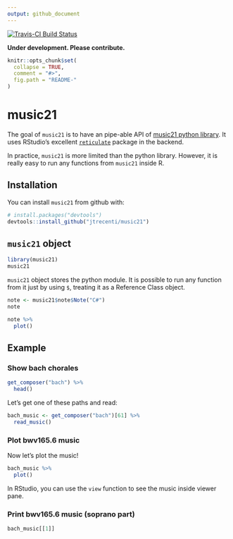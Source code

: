 ```yaml
---
output: github_document
---
```


[![Travis-CI Build Status](https://travis-ci.org/jtrecenti/music21.svg?branch=master)](https://travis-ci.org/jtrecenti/music21)

<!-- README.md is generated from README.Rmd. Please edit that file -->

**Under development. Please contribute.**

```r
knitr::opts_chunk$set(
  collapse = TRUE,
  comment = "#>",
  fig.path = "README-"
)
```

# music21

The goal of `music21` is to have an pipe-able API of [music21 python library](http://web.mit.edu/music21/doc/index.html). It uses RStudio's excellent [`reticulate`](https://github.com/rstudio/reticulate) package in the backend.

In practice, `music21` is more limited than the python library. However, it is really easy to run any functions from `music21` inside R.


## Installation

You can install `music21` from github with:

```r
# install.packages("devtools")
devtools::install_github("jtrecenti/music21")
```

## `music21` object

```r
library(music21)
music21
```

`music21` object stores the python module. It is possible to run any function from it just by using `$`, treating it as a Reference Class object.

```r
note <- music21$note$Note("C#")
note
```

```r
note %>% 
  plot()
```

## Example

### Show bach chorales

```r
get_composer("bach") %>% 
  head()
```

Let's get one of these paths and read:

```r
bach_music <- get_composer("bach")[61] %>% 
  read_music()
```

### Plot bwv165.6 music

Now let's plot the music!

```r
bach_music %>% 
  plot()
```

In RStudio, you can use the `view` function to see the music inside viewer pane.

### Print bwv165.6 music (soprano part)

```r
bach_music[[1]]
```




